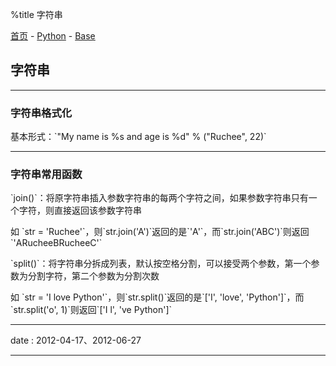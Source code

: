 %title 字符串

[[../../../index|首页]] - [[../index|Python]] - [[index|Base]]
==字符串==
----
===字符串格式化===

基本形式：`"My name is %s and age is %d" % ("Ruchee", 22)`
----
===字符串常用函数===

`join()`：将原字符串插入参数字符串的每两个字符之间，如果参数字符串只有一个字符，则直接返回该参数字符串

如 `str = 'Ruchee'`，则`str.join('A')`返回的是`'A'`，而`str.join('ABC')`则返回`'ARucheeBRucheeC'`

`split()`：将字符串分拆成列表，默认按空格分割，可以接受两个参数，第一个参数为分割字符，第二个参数为分割次数

如 `str = 'I love Python'`，则`str.split()`返回的是`['I', 'love', 'Python']`，而`str.split('o', 1)`则返回`['I l', 've Python']`
----
<red>date</red> : 2012-04-17、2012-06-27
----
